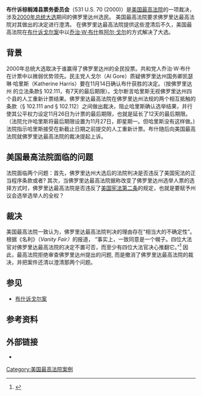{{Infobox SCOTUS case|Litigants=布什诉棕榈滩县票务委员会|ArgueDate=December 1|ArgueYear=2000|DecideDate=December 4|DecideYear=2000|FullName=布什诉棕榈滩县票务委员会 et al.|Docket=00-836|USVol=531|USPage=70|ParallelCitations=121 S. Ct. 471; 148 [[L._Ed._2d|L. Ed. 2d]] 366; 2000 [[U.S._LEXIS|U.S. LEXIS]] 8087; 69 U.S.L.W. 4020; 2000 Cal. Daily Op. Service 9599; 14 Fla. L. Weekly Fed. S 19|Prior=Motion denied, [[Florida_Circuit_Court|Fla. Cir. Ct.]], November  17, 2000; matter certified to Florida Supreme Court, [[Florida_District_Courts_of_Appeal|Fla. Ct. App.]]; sub nom. ''Palm Beach County Canvassing Bd. v. Harris'', 772 [[Southern_Reporter|So. 2d]] 1220 ([[Florida_Supreme_Court|Fla.]] 2000); ''cert.'' granted, 531 U.S. 1004 (2000)|Subsequent=|OralArgument=|Holding=撤消决定并退回案件以澄清|SCOTUS=1994-2005|PerCuriam=yes}}

'''布什诉棕榈滩县票务委员会'''（531 U.S. 70 (2000)）是[[美国最高法院|美国最高法院]]的一项裁决，涉及[[2000年美国总统选举|2000年总统大选]]期间的佛罗里达州选民。 美国最高法院要求佛罗里达最高法院对其做出的决定进行澄清。 在佛罗里达最高法院提供这些澄清后不久，美国最高法院在[[布什诉戈尔案|布什诉戈尔案]]中以[[乔治·沃克·布什|乔治·W·布什]]胜[[阿尔·戈尔|阿尔·戈尔]]的方式解决了大选。

== 背景 ==
2000年总统大选取决于谁赢得了佛罗里达州的全民投票。共和党人乔治·W·布什在计票中以微弱优势领先。民主党人戈尔（Al Gore）质疑佛罗里达州国务卿凯瑟琳·哈里斯（Katherine Harris）要在11月14日确认布什获胜的决定。（按佛罗里达州 的立法条款§ 102.111，有7天的最后期限）。戈尔断言哈里斯无视佛罗里达州四个县的人工重新计票结果。佛罗里达最高法院在佛罗里达州法规的两个相互抵触的条款（§ 102.111 and § 102.112）之间做出裁决，阻止哈里斯确认选举结果，并行使其公平权力设定11月26日为计票的最后期限，也就是延长了12天的最后期限。（法院允许哈里斯将最后期限设置为11月27日，即星期一。但哈里斯没有这样做。) 法院指示哈里斯接受在新截止日期之前提交的人工重新计票。布什随后向美国最高法院就佛罗里达最高法院的裁决提起上诉。

== 美国最高法院面临的问题 ==
{{See also|选举计票法案}}
法院面临两个问题：首先，佛罗里达州大选后的法院判决是否违反了美国宪法的正当程序条款或者{{usc|3|5}}? 其次，当佛罗里达最高法院据称改变了佛罗里达州选举人票的选择方式时，佛罗里达最高法院是否违反了[[美国宪法第二条|美国宪法第二条]]的规定，也就是要赋予州议会选举选举人的全权？

== 裁决 ==
美国最高法院一致认为，佛罗里达最高法院判决的理由存在“相当大的不确定性”。根据《名利》（''Vanity Fair）''的报道， “事实上，一致同意是一个幌子。四位大法官对佛罗里达最高法院的决定不置可否，而至少有四位大法官决心推翻它。”<ref name="Vanity">{{cite magazine|last=Margolick|first=David|date=October 2004|title=The Path to Florida|url=https://www.vanityfair.com/news/2004/10/florida-election-2000|publisher=Condé Nast|work=Vanity Fair|access-date=2020-11-06|archive-date=2021-01-26|archive-url=https://web.archive.org/web/20210126114100/http://www.vanityfair.com/news/2004/10/florida-election-2000|dead-url=no}}</ref> 因此，最高法院拒绝审查佛罗里达州提出的问题, 而是撤消了佛罗里达最高法院的裁决，并把案件还清以澄清那两个问题。 

== 参见 ==

* [[布什诉戈尔案|布什诉戈尔案]]

== 参考资料 ==
{{reflist}}

== 外部链接 ==

* {{caselaw source|case=''Bush v. Palm Beach County Canvassing Board'', {{ussc|531|70|2000|el=no}}|justia=https://supreme.justia.com/cases/federal/us/531/70/|loc=http://cdn.loc.gov/service/ll/usrep/usrep531/usrep531070/usrep531070.pdf|oyez=https://www.oyez.org/cases/2000/00-836}}

[[Category:美国最高法院案例|Category:美国最高法院案例]]